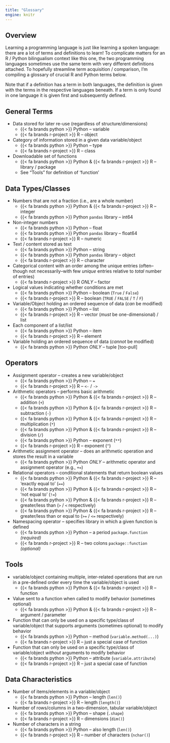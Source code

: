 ```yaml
---
title: "Glossary"
engine: knitr
---
```


## Overview

Learning a programming language is just like learning a spoken language: there are a lot of terms and definitions to learn! To complicate matters for an R / Python bilingualism context like this one, the two programming languages sometimes use the same term with very different definitions attached. To hopefully streamline term acquisition / comparison, I'm compiling a glossary of crucial R and Python terms below.

Note that if a definition has a term in both languages, the definition is given with the terms in the respective languages beneath. If a term is only found in one language it is given first and subsequently defined.

## General Terms

- Data stored for later re-use (regardless of structure/dimensions)
    - [{{< fa brands python >}} Python]{.py} -- variable
    -  [{{< fa brands r-project >}} R]{.r} -- object

- Category of information stored in a given data [variable]{.py}/[object]{.r}
    - [{{< fa brands python >}} Python]{.py} -- type
    -  [{{< fa brands r-project >}} R]{.r} -- class

- Downloadable set of functions
    - [{{< fa brands python >}} Python]{.py} & [{{< fa brands r-project >}} R]{.r} -- library / package
    - See "Tools" for definition of 'function'

## Data [Types]{.py}/[Classes]{.r}

- Numbers that are not a fraction (i.e., are a whole number)
    - [{{< fa brands python >}} Python]{.py} & [{{< fa brands r-project >}} R]{.r} -- integer
    - [{{< fa brands python >}} Python]{.py} `pandas` library -- int64

- Non-integer numbers
    - [{{< fa brands python >}} Python]{.py} -- float
    - [{{< fa brands python >}} Python]{.py} `pandas` library -- float64
    -  [{{< fa brands r-project >}} R]{.r} -- numeric

- Text / content stored as text
    - [{{< fa brands python >}} Python]{.py} -- string
    - [{{< fa brands python >}} Python]{.py} `pandas` library -- object
    -  [{{< fa brands r-project >}} R]{.r} -- character

- Categorical content with an order among the unique entries (often--though not necessarily--with few _unique_ entries relative to _total_ number of entries)
    -  [{{< fa brands r-project >}} R]{.r} _ONLY_ -- factor

- Logical values indicating whether conditions are met
    - [{{< fa brands python >}} Python]{.py} -- boolean (`True` / `False`)
    -  [{{< fa brands r-project >}} R]{.r} -- boolean (`TRUE` / `FALSE` / `T` / `F`)

- [Variable]{.py}/[Object]{.r} holding an ordered sequence of data (_can_ be modified)
   - [{{< fa brands python >}} Python]{.py} -- list
    -  [{{< fa brands r-project >}} R]{.r} -- vector (_must_ be one-dimensional) / list

- Each component of a [list]{.py}/[list]{.r}
   - [{{< fa brands python >}} Python]{.py} -- item
    -  [{{< fa brands r-project >}} R]{.r} -- element

- [Variable]{.py} holding an ordered sequence of data (_cannot_ be modified)
   - [{{< fa brands python >}} Python]{.py} _ONLY_ -- tuple [too-pull]

## Operators

- Assignment operator -- creates a new [variable]{.py}/[object]{.r}
    - [{{< fa brands python >}} Python]{.py} -- `=`
    -  [{{< fa brands r-project >}} R]{.r} -- `<-` / `->`

- Arithmetic operators -- performs basic arithmetic
    - [{{< fa brands python >}} Python]{.py} & [{{< fa brands r-project >}} R]{.r} -- addition (`+`)
    - [{{< fa brands python >}} Python]{.py} & [{{< fa brands r-project >}} R]{.r} -- subtraction (`-`)
    - [{{< fa brands python >}} Python]{.py} & [{{< fa brands r-project >}} R]{.r} -- multiplication (`*`)
    - [{{< fa brands python >}} Python]{.py} & [{{< fa brands r-project >}} R]{.r} -- division (`/`)
    - [{{< fa brands python >}} Python]{.py} -- exponent (`**`)
    -  [{{< fa brands r-project >}} R]{.r} -- exponent (`^`)

- Arithmetic assignment operator -- does an arithmetic operation and stores the result in a [variable]{.py}
    - [{{< fa brands python >}} Python]{.py} _ONLY_ -- arithmetic operator and assignment operator (e.g., `+=`)

- Relational operators -- conditional statements that return boolean values
    - [{{< fa brands python >}} Python]{.py} & [{{< fa brands r-project >}} R]{.r} -- 'exactly equal to' (`==`)
    - [{{< fa brands python >}} Python]{.py} & [{{< fa brands r-project >}} R]{.r} -- 'not equal to' (`!=`)
    - [{{< fa brands python >}} Python]{.py} & [{{< fa brands r-project >}} R]{.r} -- greater/less than (`>` / `<` respectively)
    - [{{< fa brands python >}} Python]{.py} & [{{< fa brands r-project >}} R]{.r} -- greater/less than or equal to (`>=` / `<=` respectively)

- Namespacing operator -- specifies library in which a given function is defined
    - [{{< fa brands python >}} Python]{.py} -- a period `package.function` _(required)_
    -  [{{< fa brands r-project >}} R]{.r} -- two colons `package::function` _(optional)_

## Tools

- [variable]{.py}/[object]{.r} containing multiple, inter-related operations that are run in a pre-defined order every time the [variable]{.py}/[object]{.r} is used
    - [{{< fa brands python >}} Python]{.py} & [{{< fa brands r-project >}} R]{.r} -- function

- Value sent to a function when called to modify behavior (sometimes optional)
    - [{{< fa brands python >}} Python]{.py} & [{{< fa brands r-project >}} R]{.r} -- argument / parameter

- Function that can only be used on a specific [type]{.py}/[class]{.r} of [variable]{.py}/[object]{.r} that supports arguments (sometimes optional) to modify behavior
    - [{{< fa brands python >}} Python]{.py} -- method (`variable.method(...)`)
    -  [{{< fa brands r-project >}} R]{.r} -- just a special case of function

- Function that can only be used on a specific [type]{.py}/[class]{.r} of [variable]{.py}/[object]{.r} _without_ arguments to modify behavior
    - [{{< fa brands python >}} Python]{.py} -- attribute (`variable.attribute`)
    -  [{{< fa brands r-project >}} R]{.r} -- just a special case of function

## Data Characteristics

- Number of [items]{.py}/[elements]{.r} in a [variable]{.py}/[object]{.r}
    - [{{< fa brands python >}} Python]{.py} -- length (`len()`)
    -  [{{< fa brands r-project >}} R]{.r} -- length (`length()`)

- Number of rows/columns in a two-dimension, tabular [variable]{.py}/[object]{.r}
    - [{{< fa brands python >}} Python]{.py} -- shape (`.shape`)
    -  [{{< fa brands r-project >}} R]{.r} -- dimensions (`dim()`)

- Number of characters in a string
    - [{{< fa brands python >}} Python]{.py} -- also length (`len()`)
    -  [{{< fa brands r-project >}} R]{.r} -- number of characters (`nchar()`)



